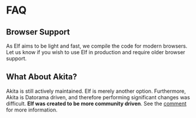 # FAQ

## Browser Support

As Elf aims to be light and fast, we compile the code for modern browsers. Let us know if you wish to use Elf in production and require older browser support. 

## What About Akita?

Akita is still actively maintained. Elf is merely another option.
Furthermore, Akita is Datorama driven, and therefore performing significant changes was difficult.
**Elf was created to be more community driven**. See the [comment](https://github.com/ngneat/elf/discussions/5#discussioncomment-1437641) for more information.
